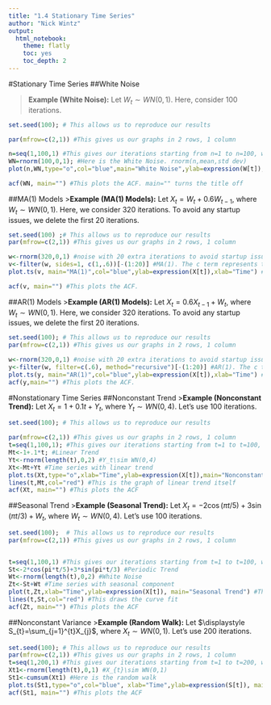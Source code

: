 ```yaml
---
title: "1.4 Stationary Time Series"
author: "Nick Wintz"
output: 
  html_notebook:
    theme: flatly
    toc: yes
    toc_depth: 2
---
```


#Stationary Time Series
##White Noise

>**Example (White Noise):** Let $W_t\sim WN(0,1)$. Here, consider 100 iterations.


```r
set.seed(100); # This allows us to reproduce our results

par(mfrow=c(2,1)) #This gives us our graphs in 2 rows, 1 column

n=seq(1,100,1) #This gives our iterations starting from n=1 to n=100, with a step size of 1
WN=rnorm(100,0,1); #Here is the White Noise. rnorm(n,mean,std dev)
plot(n,WN,type="o",col="blue",main="White Noise",ylab=expression(W[t]),xlab="Time") #This plots the white noise

acf(WN, main="") #This plots the ACF. main="" turns the title off
```

##MA(1) Models
>**Example (MA(1) Models):** Let $X_t=W_t+0.6W_{t-1}$, where $W_t\sim WN(0,1)$. Here, we consider 320 iterations. To avoid any startup issues, we delete the first 20 iterations.

```r
set.seed(100) ;# This allows us to reproduce our results
par(mfrow=c(2,1)) #This gives us our graphs in 2 rows, 1 column

w<-rnorm(320,0,1) #noise with 20 extra iterations to avoid startup issues  
v<-filter(w, sides=1, c(1,.6))[-(1:20)] #MA(1). The c term represents the coefficients and the last term removes the first 20 iterations
plot.ts(v, main="MA(1)",col="blue",ylab=expression(X[t]),xlab="Time") #This plot the MA(1) model

acf(v, main="") #This plots the ACF.
```

##AR(1) Models
>**Example (AR(1) Models):** Let $X_t=0.6X_{t-1}+W_{t}$, where $W_t\sim WN(0,1)$. Here, we consider 320 iterations. To avoid any startup issues, we delete the first 20 iterations.

```r
set.seed(100); # This allows us to reproduce our results
par(mfrow=c(2,1)) #This gives us our graphs in 2 rows, 1 column

w<-rnorm(320,0,1) #noise with 20 extra iterations to avoid startup issues 
y<-filter(w, filter=c(.6), method="recursive")[-(1:20)] #AR(1). The c term represents the coefficients and the last term removes the first 20 iterations
plot.ts(y, main="AR(1)",col="blue",ylab=expression(X[t]),xlab="Time") #This plot the MA(1) model
acf(y,main="") #This plots the ACF.

```

#Nonstationary Time Series
##Nonconstant Trend
>**Example (Nonconstant Trend):** Let $X_t=1+0.1t+Y_{t}$, where $Y_t\sim WN(0,4)$. Let's use 100 iterations.

```r
set.seed(100); # This allows us to reproduce our results

par(mfrow=c(2,1)) #This gives us our graphs in 2 rows, 1 column
t=seq(1,100,1); #This gives our iterations starting from t=1 to t=100, with a step size of 1
Mt<-1+.1*t; #Linear Trend
Yt<-rnorm(length(t),0,2) #Y_t\sim WN(0,4)
Xt<-Mt+Yt #Time series with linear trend
plot.ts(Xt,type="o",xlab="Time",ylab=expression(X[t]),main="Nonconstant Trend") #This plots the time series with a nonconstant trend
lines(t,Mt,col="red") #This is the graph of linear trend itself
acf(Xt, main="") #This plots the ACF

```


##Seasonal Trend 
>**Example (Seasonal Trend):** Let $X_t=-2\cos(\pi t/5)+3\sin(\pi t/3)+W_{t}$, where $W_t\sim WN(0,4)$. Let's use 100 iterations.

```r
set.seed(100);  # This allows us to reproduce our results
par(mfrow=c(2,1)) #This gives us our graphs in 2 rows, 1 column


t=seq(1,100,1) #This gives our iterations starting from t=1 to t=100, with a step size of 1
St<-2*cos(pi*t/5)+3*sin(pi*t/3) #Periodic Trend
Wt<-rnorm(length(t),0,2) #White Noise
Zt<-St+Wt #Time series with seasonal component
plot(t,Zt,xlab="Time",ylab=expression(X[t]), main="Seasonal Trend") #This plots our data points
lines(t,St,col="red") #This draws the curve fit
acf(Zt, main="") #This plots the ACF
```

##Nonconstant Variance
>**Example (Random Walk):** Let $\displaystyle S_{t}=\sum_{j=1}^{t}X_{j}$, where $X_{t}\sim WN(0,1)$. Let's use 200 iterations.

```r
set.seed(100); # This allows us to reproduce our results
par(mfrow=c(2,1)) #This gives us our graphs in 2 rows, 1 column
t=seq(1,200,1) #This gives our iterations starting from t=1 to t=200, with a step size of 1
Xt1<-rnorm(length(t),0,1) #X_{t}\sim WN(0,1)
St1<-cumsum(Xt1) #Here is the random walk
plot.ts(St1,type="o",col="blue", xlab="Time",ylab=expression(S[t]), main="Random Walk") #This plots the random walk
acf(St1, main="") #This plots the ACF
```
